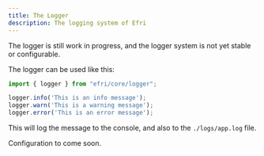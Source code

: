 ```yaml
---
title: The Logger
description: The logging system of Efri
---
```


<Note type="warning">
The logger is still work in progress, and the logger system is not yet stable or configurable.
</Note>

The logger can be used like this:
```ts
import { logger } from "efri/core/logger";

logger.info('This is an info message');
logger.warn('This is a warning message');
logger.error('This is an error message');
```

This will log the message to the console, and also to the `./logs/app.log` file.

<Note type="success">
Configuration to come soon.
</Note>